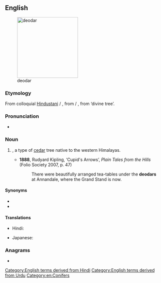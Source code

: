 ==English==
[[File:Cedrus deodara Manali 2.jpg|thumb|right|200px|deodar]]

===Etymology===
From colloquial [[w:Hindustani|Hindustani]] {{m|hi|देओदार}} / {{m|ur|دیودار|tr=de'o-dār}}, from {{m|hi|देवदारु}} / {{m|ur|دیودار|tr=dev-dāru}}, from {{etyl|sa|en}} {{m|sa|देवदारु|tr=deva-dāru}} ‘divine tree’.

===Pronunciation===
* {{IPA|en|/ˈdiːəʊdɑː/}}

===Noun===
{{en-noun}}

# {{taxlink|Cedrus deodara|species|ver=190404}}, a type of [[cedar]] tree native to the western Himalayas.
#* '''1888''', Rudyard Kipling, ‘Cupid's Arrows’, ''Plain Tales from the Hills'' (Folio Society 2007, p. 47)
#*: There were beautifully arranged tea-tables under the '''deodars''' at Annandale, where the Grand Stand is now.

====Synonyms====
* {{l|en|deodar cedar}}
* {{vern|Himalayan cedar}}

====Translations====
{{trans-top|''Cedrus deodara''}}
* Hindi: {{t+|hi|देवदार|m}}
{{trans-mid}}
* Japanese: {{t|ja|ヒマラヤ杉|tr=ヒマラヤスギ, himarayasugi|sc=Jpan}}
{{trans-bottom}}

===Anagrams===
* {{anagrams|en|a=addeor|adored|roaded}}

[[Category:English terms derived from Hindi]]
[[Category:English terms derived from Urdu]]
[[Category:en:Conifers]]